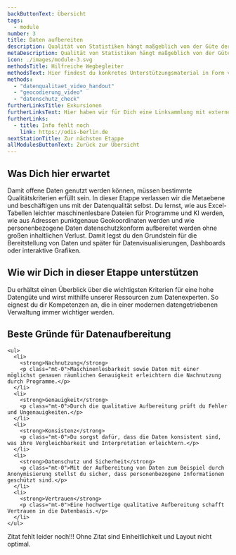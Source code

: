 ```yaml
---
backButtonText: Übersicht
tags:
  - module
number: 3
title: Daten aufbereiten
description: Qualität von Statistiken hängt maßgeblich von der Güte der darunterliegenden Daten ab.
metaDescription: Qualität von Statistiken hängt maßgeblich von der Güte der darunterliegenden Daten ab.
icon: ./images/module-3.svg
methodsTitle: Hilfreiche Wegbegleiter
methodsText: Hier findest du konkretes Unterstützungsmaterial in Form von Leitfäden und kurzen Video-Tutorials, mit denen du deine Daten veredeln kannst.
methods:
  - "datenqualitaet_video_handout"
  - "geocodierung_video"
  - "datenschutz_check"
furtherLinksTitle: Exkursionen
furtherLinksText: Hier haben wir für Dich eine Linksammlung mit externen Ressourcen zusammengetragen. Falls Du noch tiefer ins Thema einsteigen willst – wünschen wir viel Spaß beim Stöbern!
furtherLinks:
  - title: Info fehlt noch
    link: https://odis-berlin.de
nextStationTitle: Zur nächsten Etappe
allModulesButtonText: Zurück zur Übersicht
---
```


## Was Dich hier erwartet

Damit offene Daten genutzt werden können, müssen bestimmte Qualitätskriterien erfüllt sein. In dieser Etappe verlassen wir die Metaebene und beschäftigen uns mit der Datenqualität selbst. Du lernst, wie aus Excel-Tabellen leichter maschinenlesbare Dateien für Programme und KI werden, wie aus Adressen punktgenaue Geokoordinaten werden und wie personenbezogene Daten datenschutzkonform aufbereitet werden ohne großen inhaltlichen Verlust. Damit legst du den Grundstein für die Bereitstellung von Daten und später für Datenvisualisierungen, Dashboards oder interaktive Grafiken.

## Wie wir Dich in dieser Etappe unterstützen

Du erhältst einen Überblick über die wichtigsten Kriterien für eine hohe Datengüte und wirst mithilfe unserer Ressourcen zum Datenexperten. So eignest du dir Kompetenzen an, die in einer modernen datengetriebenen Verwaltung immer wichtiger werden.

<TextContentSection class="bg-bg-alt px-4 sm:px-6">
    <h2>Beste Gründe für Datenaufbereitung</h2>

    <ul>
      <li>
        <strong>Nachnutzung</strong>
        <p class="mt-0">Maschinenlesbarkeit sowie Daten mit einer möglichst genauen räumlichen Genauigkeit erleichtern die Nachnutzung durch Programme.</p>
      </li>
      <li>
        <strong>Genauigkeit</strong>
        <p class="mt-0">Durch die qualitative Aufbereitung prüft du Fehler und Ungenauigkeiten.</p>
      </li>
      <li>
        <strong>Konsistenz</strong>
        <p class="mt-0">Du sorgst dafür, dass die Daten konsistent sind, was ihre Vergleichbarkeit und Interpretation erleichtern.</p>
      </li>
      <li>
        <strong>Datenschutz und Sicherheit</strong>
        <p class="mt-0">Mit der Aufbereitung von Daten zum Beispiel durch Anonymisierung stellst du sicher, dass personenbezogene Informationen geschützt sind.</p>
      </li>
      <li>
        <strong>Vertrauen</strong>
        <p class="mt-0">Eine hochwertige qualitative Aufbereitung schafft Vertrauen in die Datenbasis.</p>
      </li>
    </ul>

</TextContentSection>


<Quote authorName="xxx" authorRole="xxx" authorLogo={logo}>
  Zitat fehlt leider noch!!! Ohne Zitat sind Einheitlichkeit und Layout nicht
  optimal.
</Quote>
